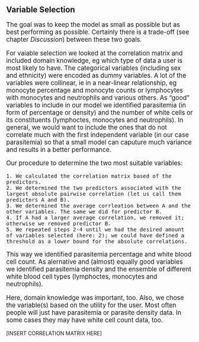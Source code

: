 ## Variable Selection
<big>
The goal was to keep the model as small as possible but as best performing as possible. Certainly there is a trade-off (see chapter _Discussion_) between these two goals.

For vaiable selection we looked at the correlation matrix and included domain knowledge, eg which type of data a user is most likely to have. The categorical variables (including sex and ethnicity) were encoded as dummy variables. A lot of the variables were collinear, ie in a near-linear relationship, eg monocyte percentage and monocyte counts or lymphocytes with monocytes and neutrophils and various others.
As "good" variables to include in our model we identified parasitemia (in form of percentage or density) and the number of white cells or its constituents (lymphoctes, monocytes and neutrophils). In general, we would want to include the ones that do not correlate much with the first independent variable (in our case parasitemia) so that a small model can caputure much variance and results in a better performance. 

Our procedure to determine the two most suitable variables:
```
1. We calculated the correlation matrix based of the predictors.
2. We determined the two predictors associated with the largest absolute pairwise correlation (let us call them predictors A and B).
3. We determined the average corrleation between A and the other variables. The same we did for predictor B.
4. If A had a larger average correlation, we removed it; otherwise we removed predictor B.
5. We repeated steps 2-4 until we had the desired amount of variables selected (here: 2); we could have defined a threshold as a lower bound for the absolute correlations.
```
This way we identified parasitemia percentage and white blood cell count. As alernative and (almost) equally good variables we identified parasitemia density and the ensemble of different white blood cell types (lymphoctes, monocytes and neutrophils).

Here, domain knowledge was important, too. Also, we chose the variable(s) based on the utility for the user. Most often people will just have parasitemia or parasite density data. In some cases they may have white cell count data, too.

</big>
[INSERT CORRELATION MATRIX HERE]
